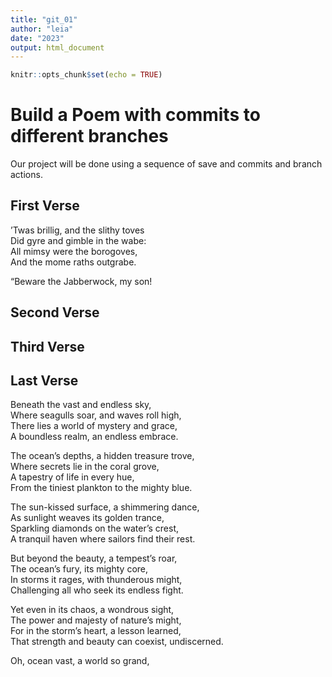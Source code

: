 ```yaml
---
title: "git_01"
author: "leia"
date: "2023"
output: html_document
---
```


```r
knitr::opts_chunk$set(echo = TRUE)
```
# Build a Poem with commits to different branches
Our project will be done using a sequence of save and commits and branch actions.
<!-- Do not modify or change any text in "!--" bracketed areas such as this --- these are instructions to
you, if you change any of this the git program will notice it and compromise your git merging strategy !-->

## First Verse 
<!--Put the first five lines of a poem by Lewis Carrol in this section!-->

’Twas brillig, and the slithy toves  
      Did gyre and gimble in the wabe:  
All mimsy were the borogoves,  
      And the mome raths outgrabe.  

“Beware the Jabberwock, my son!  

## Second Verse
<!--Put the first five lines of a poem by Robert Frost here!-->

## Third Verse
<!--Put the first two verses of The Walrus and the Carpenter here!-->

## Last Verse
<!--Put a short poem you created using chatGPT of 20 to 30 lines,here!-->


Beneath the vast and endless sky,  
Where seagulls soar, and waves roll high,  
There lies a world of mystery and grace,  
A boundless realm, an endless embrace.  

The ocean's depths, a hidden treasure trove,  
Where secrets lie in the coral grove,  
A tapestry of life in every hue,  
From the tiniest plankton to the mighty blue.  

The sun-kissed surface, a shimmering dance,  
As sunlight weaves its golden trance,  
Sparkling diamonds on the water's crest,  
A tranquil haven where sailors find their rest.  

But beyond the beauty, a tempest's roar,  
The ocean's fury, its mighty core,  
In storms it rages, with thunderous might,  
Challenging all who seek its endless fight.  

Yet even in its chaos, a wondrous sight,  
The power and majesty of nature's might,  
For in the storm's heart, a lesson learned,  
That strength and beauty can coexist, undiscerned.  

Oh, ocean vast, a world so grand,  
